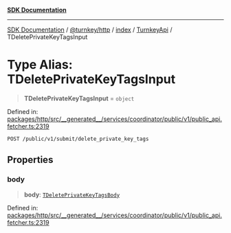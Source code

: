 [**SDK Documentation**](../../../../../../README.mdx)

***

[SDK Documentation](../../../../../../packages.mdx) / [@turnkey/http](../../../../README.mdx) / [index](../../../README.mdx) / [TurnkeyApi](../README.mdx) / TDeletePrivateKeyTagsInput

# Type Alias: TDeletePrivateKeyTagsInput

> **TDeletePrivateKeyTagsInput** = `object`

Defined in: [packages/http/src/\_\_generated\_\_/services/coordinator/public/v1/public\_api.fetcher.ts:2319](https://github.com/tkhq/sdk/blob/3a88af7d1d927c6022706911d6af0f92f1440e00/packages/http/src/__generated__/services/coordinator/public/v1/public_api.fetcher.ts#L2319)

`POST /public/v1/submit/delete_private_key_tags`

## Properties

### body

> **body**: [`TDeletePrivateKeyTagsBody`](TDeletePrivateKeyTagsBody.mdx)

Defined in: [packages/http/src/\_\_generated\_\_/services/coordinator/public/v1/public\_api.fetcher.ts:2319](https://github.com/tkhq/sdk/blob/3a88af7d1d927c6022706911d6af0f92f1440e00/packages/http/src/__generated__/services/coordinator/public/v1/public_api.fetcher.ts#L2319)
